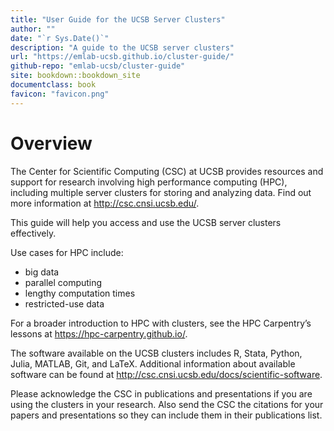 ```yaml
---
title: "User Guide for the UCSB Server Clusters"
author: ""
date: "`r Sys.Date()`"
description: "A guide to the UCSB server clusters"
url: "https://emlab-ucsb.github.io/cluster-guide/"
github-repo: "emlab-ucsb/cluster-guide"
site: bookdown::bookdown_site
documentclass: book
favicon: "favicon.png"
---
```


# Overview {-}

The Center for Scientific Computing (CSC) at UCSB provides resources and support for research involving high performance computing (HPC), including multiple server clusters for storing and analyzing data. Find out more information at <http://csc.cnsi.ucsb.edu/>.

This guide will help you access and use the UCSB server clusters effectively.

Use cases for HPC include:

  * big data
  * parallel computing
  * lengthy computation times
  * restricted-use data

For a broader introduction to HPC with clusters, see the HPC Carpentry's lessons at <https://hpc-carpentry.github.io/>.

The software available on the UCSB clusters includes R, Stata, Python, Julia, MATLAB, Git, and LaTeX. Additional information about available software can be found at <http://csc.cnsi.ucsb.edu/docs/scientific-software>.

Please acknowledge the CSC in publications and presentations if you are using the clusters in your research. Also send the CSC the citations for your papers and presentations so they can include them in their publications list.
